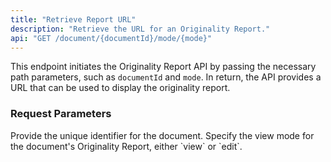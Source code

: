 ```yaml
---
title: "Retrieve Report URL"
description: "Retrieve the URL for an Originality Report."
api: "GET /document/{documentId}/mode/{mode}"
---
```


This endpoint initiates the Originality Report API by passing the necessary path parameters, such as `documentId` and `mode`. In return, the API provides a URL that can be used to display the originality report.

### Request Parameters

<ParamField path="documentId" type="string" required>
  Provide the unique identifier for the document.
</ParamField>

<ParamField path="mode" type="string" required>
  Specify the view mode for the document's Originality Report, either `view` or `edit`.
</ParamField>